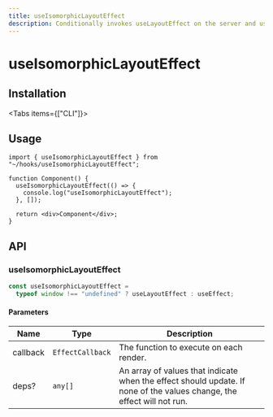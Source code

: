 ```yaml
---
title: useIsomorphicLayoutEffect
description: Conditionally invokes useLayoutEffect on the server and useEffect on the client.
---
```



# useIsomorphicLayoutEffect

## Installation

<Tabs items={["CLI"]}>
  <Tab value="CLI">
    <DynamicCodeBlock
      lang="bash"
      code="npx rehooks-cli@latest add useIsomorphicLayoutEffect"
    />
  </Tab>
</Tabs>

## Usage

```tsx title="Component.tsx"
import { useIsomorphicLayoutEffect } from "~/hooks/useIsomorphicLayoutEffect";

function Component() {
  useIsomorphicLayoutEffect(() => {
    console.log("useIsomorphicLayoutEffect");
  }, []);

  return <div>Component</div>;
}
```

## API

### useIsomorphicLayoutEffect

```ts title="useIsomorphicLayoutEffect.ts"
const useIsomorphicLayoutEffect =
  typeof window !== "undefined" ? useLayoutEffect : useEffect;
```

#### Parameters

| Name     | Type             | Description                                                                                                            |
| -------- | ---------------- | ---------------------------------------------------------------------------------------------------------------------- |
| callback | `EffectCallback` | The function to execute on each render.                                                                                |
| deps?    | `any[]`          | An array of values that indicate when the effect should update. If none of the values change, the effect will not run. |
